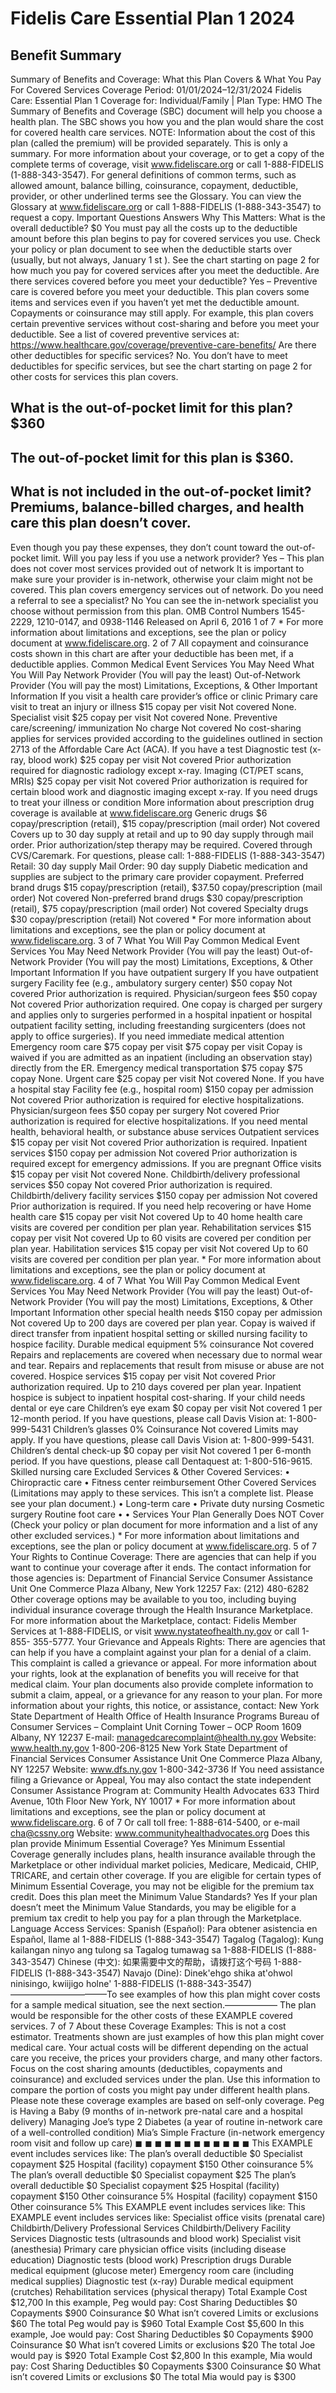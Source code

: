 # Fidelis Care Essential Plan 1 2024 

## Benefit Summary
Summary of Benefits and Coverage: What this Plan Covers & What You Pay For Covered Services Coverage Period: 01/01/2024–12/31/2024 Fidelis Care: Essential Plan 1 Coverage for: Individual/Family | Plan Type: HMO The Summary of Benefits and Coverage (SBC) document will help you choose a health plan. The SBC shows you how you and the plan would share the cost for covered health care services. NOTE: Information about the cost of this plan (called the premium) will be provided separately. This is only a summary. For more information about your coverage, or to get a copy of the complete terms of coverage, visit www.fideliscare.org or call 1-888-FIDELIS (1-888-343-3547). For general definitions of common terms, such as allowed amount, balance billing, coinsurance, copayment, deductible, provider, or other underlined terms see the Glossary. You can view the Glossary at www.fideliscare.org or call 1-888-FIDELIS (1-888-343-3547) to request a copy. Important Questions Answers Why This Matters: What is the overall deductible? $0 You must pay all the costs up to the deductible amount before this plan begins to pay for covered services you use. Check your policy or plan document to see when the deductible starts over (usually, but not always, January 1 st ). See the chart starting on page 2 for how much you pay for covered services after you meet the deductible. Are there services covered before you meet your deductible? Yes – Preventive care is covered before you meet your deductible. This plan covers some items and services even if you haven’t yet met the deductible amount. Copayments or coinsurance may still apply. For example, this plan covers certain preventive services without cost-sharing and before you meet your deductible. See a list of covered preventive services at: https://www.healthcare.gov/coverage/preventive-care-benefits/ Are there other deductibles for specific services? No. You don’t have to meet deductibles for specific services, but see the chart starting on page 2 for other costs for services this plan covers. 

## What is the out-of-pocket limit for this plan? $360 

## The out-of-pocket limit for this plan is $360. 


## What is not included in the out-of-pocket limit? Premiums, balance-billed charges, and health care this plan doesn’t cover.

Even though you pay these expenses, they don’t count toward the out-of-pocket limit. Will you pay less if you use a network provider? Yes – This plan does not cover most services provided out of network It is important to make sure your provider is in-network, otherwise your claim might not be covered. This plan covers emergency services out of network. Do you need a referral to see a specialist? No You can see the in-network specialist you choose without permission from this plan. OMB Control Numbers 1545-2229, 1210-0147, and 0938-1146 Released on April 6, 2016 1 of 7 \* For more information about limitations and exceptions, see the plan or policy document at www.fideliscare.org. 2 of 7 All copayment and coinsurance costs shown in this chart are after your deductible has been met, if a deductible applies. Common Medical Event Services You May Need What You Will Pay Network Provider (You will pay the least) Out-of-Network Provider (You will pay the most) Limitations, Exceptions, & Other Important Information If you visit a health care provider’s office or clinic Primary care visit to treat an injury or illness $15 copay per visit Not covered None. Specialist visit $25 copay per visit Not covered None. Preventive care/screening/ immunization No charge Not covered No cost-sharing applies for services provided according to the guidelines outlined in section 2713 of the Affordable Care Act (ACA). If you have a test Diagnostic test (x-ray, blood work) $25 copay per visit Not covered Prior authorization required for diagnostic radiology except x-ray. Imaging (CT/PET scans, MRIs) $25 copay per visit Not covered Prior authorization is required for certain blood work and diagnostic imaging except x-ray. If you need drugs to treat your illness or condition More information about prescription drug coverage is available at www.fideliscare.org Generic drugs $6 copay/prescription (retail), $15 copay/prescription (mail order) Not covered Covers up to 30 day supply at retail and up to 90 day supply through mail order. Prior authorization/step therapy may be required. Covered through CVS/Caremark. For questions, please call: 1-888-FIDELIS (1-888-343-3547) Retail: 30 day supply Mail Order: 90 day supply Diabetic medication and supplies are subject to the primary care provider copayment. Preferred brand drugs $15 copay/prescription (retail), $37.50 copay/prescription (mail order) Not covered Non-preferred brand drugs $30 copay/prescription (retail), $75 copay/prescription (mail order) Not covered Specialty drugs $30 copay/prescription (retail) Not covered \* For more information about limitations and exceptions, see the plan or policy document at www.fideliscare.org. 3 of 7 What You Will Pay Common Medical Event Services You May Need Network Provider (You will pay the least) Out-of-Network Provider (You will pay the most) Limitations, Exceptions, & Other Important Information If you have outpatient surgery If you have outpatient surgery Facility fee (e.g., ambulatory surgery center) $50 copay Not covered Prior authorization is required. Physician/surgeon fees $50 copay Not covered Prior authorization required. One copay is charged per surgery and applies only to surgeries performed in a hospital inpatient or hospital outpatient facility setting, including freestanding surgicenters (does not apply to office surgeries). If you need immediate medical attention Emergency room care $75 copay per visit $75 copay per visit Copay is waived if you are admitted as an inpatient (including an observation stay) directly from the ER. Emergency medical transportation $75 copay $75 copay None. Urgent care $25 copay per visit Not covered None. If you have a hospital stay Facility fee (e.g., hospital room) $150 copay per admission Not covered Prior authorization is required for elective hospitalizations. Physician/surgeon fees $50 copay per surgery Not covered Prior authorization is required for elective hospitalizations. If you need mental health, behavioral health, or substance abuse services Outpatient services $15 copay per visit Not covered Prior authorization is required. Inpatient services $150 copay per admission Not covered Prior authorization is required except for emergency admissions. If you are pregnant Office visits $15 copay per visit Not covered None. Childbirth/delivery professional services $50 copay Not covered Prior authorization is required. Childbirth/delivery facility services $150 copay per admission Not covered Prior authorization is required. If you need help recovering or have Home health care $15 copay per visit Not covered Up to 40 home health care visits are covered per condition per plan year. Rehabilitation services $15 copay per visit Not covered Up to 60 visits are covered per condition per plan year. Habilitation services $15 copay per visit Not covered Up to 60 visits are covered per condition per plan year. \* For more information about limitations and exceptions, see the plan or policy document at www.fideliscare.org. 4 of 7 What You Will Pay Common Medical Event Services You May Need Network Provider (You will pay the least) Out-of-Network Provider (You will pay the most) Limitations, Exceptions, & Other Important Information other special health needs $150 copay per admission Not covered Up to 200 days are covered per plan year. Copay is waived if direct transfer from inpatient hospital setting or skilled nursing facility to hospice facility. Durable medical equipment 5% coinsurance Not covered Repairs and replacements are covered when necessary due to normal wear and tear. Repairs and replacements that result from misuse or abuse are not covered. Hospice services $15 copay per visit Not covered Prior authorization required. Up to 210 days covered per plan year. Inpatient hospice is subject to inpatient hospital cost-sharing. If your child needs dental or eye care Children’s eye exam $0 copay per visit Not covered 1 per 12-month period. If you have questions, please call Davis Vision at: 1-800-999-5431 Children’s glasses 0% Coinsurance Not covered Limits may apply. If you have questions, please call Davis Vision at: 1-800-999-5431. Children’s dental check-up $0 copay per visit Not covered 1 per 6-month period. If you have questions, please call Dentaquest at: 1-800-516-9615. Skilled nursing care Excluded Services & Other Covered Services: • Chiropractic care • Fitness center reimbursement Other Covered Services (Limitations may apply to these services. This isn’t a complete list. Please see your plan document.) • Long-term care • Private duty nursing Cosmetic surgery Routine foot care • • Services Your Plan Generally Does NOT Cover (Check your policy or plan document for more information and a list of any other excluded services.) \* For more information about limitations and exceptions, see the plan or policy document at www.fideliscare.org. 5 of 7 Your Rights to Continue Coverage: There are agencies that can help if you want to continue your coverage after it ends. The contact information for those agencies is: Department of Financial Service Consumer Assistance Unit One Commerce Plaza Albany, New York 12257 Fax: (212) 480-6282 Other coverage options may be available to you too, including buying individual insurance coverage through the Health Insurance Marketplace. For more information about the Marketplace, contact: Fidelis Member Services at 1-888-FIDELIS, or visit www.nystateofhealth.ny.gov or call 1-855- 355-5777. Your Grievance and Appeals Rights: There are agencies that can help if you have a complaint against your plan for a denial of a claim. This complaint is called a grievance or appeal. For more information about your rights, look at the explanation of benefits you will receive for that medical claim. Your plan documents also provide complete information to submit a claim, appeal, or a grievance for any reason to your plan. For more information about your rights, this notice, or assistance, contact: New York State Department of Health Office of Health Insurance Programs Bureau of Consumer Services – Complaint Unit Corning Tower – OCP Room 1609 Albany, NY 12237 E-mail: managedcarecomplaint@health.ny.gov Website: www.health.ny.gov 1-800-206-8125 New York State Department of Financial Services Consumer Assistance Unit One Commerce Plaza Albany, NY 12257 Website: www.dfs.ny.gov 1-800-342-3736 If You need assistance filing a Grievance or Appeal, You may also contact the state independent Consumer Assistance Program at: Community Health Advocates 633 Third Avenue, 10th Floor New York, NY 10017 \* For more information about limitations and exceptions, see the plan or policy document at www.fideliscare.org. 6 of 7 Or call toll free: 1-888-614-5400, or e-mail cha@cssny.org Website: www.communityhealthadvocates.org Does this plan provide Minimum Essential Coverage? Yes Minimum Essential Coverage generally includes plans, health insurance available through the Marketplace or other individual market policies, Medicare, Medicaid, CHIP, TRICARE, and certain other coverage. If you are eligible for certain types of Minimum Essential Coverage, you may not be eligible for the premium tax credit. Does this plan meet the Minimum Value Standards? Yes If your plan doesn’t meet the Minimum Value Standards, you may be eligible for a premium tax credit to help you pay for a plan through the Marketplace. Language Access Services: Spanish (Español): Para obtener asistencia en Español, llame al 1-888-FIDELIS (1-888-343-3547) Tagalog (Tagalog): Kung kailangan ninyo ang tulong sa Tagalog tumawag sa 1-888-FIDELIS (1-888-343-3547) Chinese (中文): 如果需要中文的帮助，请拨打这个号码 1-888-FIDELIS (1-888-343-3547) Navajo (Dine): Dinek'ehgo shika at'ohwol ninisingo, kwiijigo holne' 1-888-FIDELIS (1-888-343-3547) ––––––––––––––––––––––To see examples of how this plan might cover costs for a sample medical situation, see the next section.–––––––––––– The plan would be responsible for the other costs of these EXAMPLE covered services. 7 of 7 About these Coverage Examples: This is not a cost estimator. Treatments shown are just examples of how this plan might cover medical care. Your actual costs will be different depending on the actual care you receive, the prices your providers charge, and many other factors. Focus on the cost sharing amounts (deductibles, copayments and coinsurance) and excluded services under the plan. Use this information to compare the portion of costs you might pay under different health plans. Please note these coverage examples are based on self-only coverage. Peg is Having a Baby (9 months of in-network pre-natal care and a hospital delivery) Managing Joe’s type 2 Diabetes (a year of routine in-network care of a well-controlled condition) Mia’s Simple Fracture (in-network emergency room visit and follow up care) ◼ ◼ ◼ ◼ ◼ ◼ ◼ ◼ ◼ ◼ ◼ ◼ This EXAMPLE event includes services like: The plan’s overall deductible $0 Specialist copayment $25 Hospital (facility) copayment $150 Other coinsurance 5% The plan’s overall deductible $0 Specialist copayment $25 The plan’s overall deductible $0 Specialist copayment $25 Hospital (facility) copayment $150 Other coinsurance 5% Hospital (facility) copayment $150 Other coinsurance 5% This EXAMPLE event includes services like: This EXAMPLE event includes services like: Specialist office visits (prenatal care) Childbirth/Delivery Professional Services Childbirth/Delivery Facility Services Diagnostic tests (ultrasounds and blood work) Specialist visit (anesthesia) Primary care physician office visits (including disease education) Diagnostic tests (blood work) Prescription drugs Durable medical equipment (glucose meter) Emergency room care (including medical supplies) Diagnostic test (x-ray) Durable medical equipment (crutches) Rehabilitation services (physical therapy) Total Example Cost $12,700 In this example, Peg would pay: Cost Sharing Deductibles $0 Copayments $900 Coinsurance $0 What isn’t covered Limits or exclusions $60 The total Peg would pay is $960 Total Example Cost $5,600 In this example, Joe would pay: Cost Sharing Deductibles $0 Copayments $900 Coinsurance $0 What isn’t covered Limits or exclusions $20 The total Joe would pay is $920 Total Example Cost $2,800 In this example, Mia would pay: Cost Sharing Deductibles $0 Copayments $300 Coinsurance $0 What isn’t covered Limits or exclusions $0 The total Mia would pay is $300